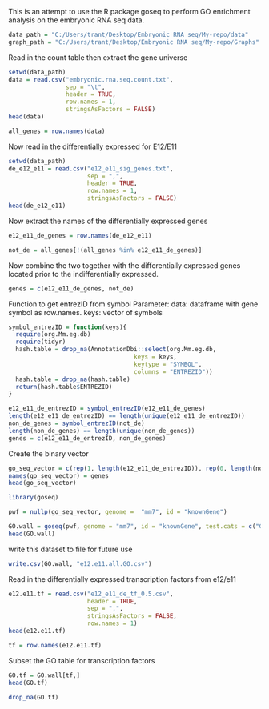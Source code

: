 This is an attempt to use the R package goseq to perform GO enrichment analysis on the embryonic RNA seq data.

```r
data_path = "C:/Users/trant/Desktop/Embryonic RNA seq/My-repo/data"
graph_path = "C:/Users/trant/Desktop/Embryonic RNA seq/My-repo/Graphs"
```

Read in the count table then extract the gene universe
```r
setwd(data_path)
data = read.csv("embryonic.rna.seq.count.txt",
                sep = "\t",
                header = TRUE,
                row.names = 1,
                stringsAsFactors = FALSE)
head(data)
```

```r
all_genes = row.names(data)
```

Now read in the differentially expressed for E12/E11

```r
setwd(data_path)
de_e12_e11 = read.csv("e12_e11_sig_genes.txt",
                      sep = ",",
                      header = TRUE,
                      row.names = 1,
                      stringsAsFactors = FALSE)
head(de_e12_e11)
```

Now extract the names of the differentially expressed genes
```r
e12_e11_de_genes = row.names(de_e12_e11)
```

```r

not_de = all_genes[!(all_genes %in% e12_e11_de_genes)]
```

Now combine the two together with the differentially expressed genes located prior to the indifferentially expressed.

```r
genes = c(e12_e11_de_genes, not_de)
```

Function to get entrezID from symbol
Parameter:
  data: dataframe with gene symbol as row.names.
  keys: vector of symbols
```r
symbol_entrezID = function(keys){
  require(org.Mm.eg.db)
  require(tidyr)
  hash.table = drop_na(AnnotationDbi::select(org.Mm.eg.db,
                                   keys = keys,
                                   keytype = "SYMBOL",
                                   columns = "ENTREZID"))
  hash.table = drop_na(hash.table)
  return(hash.table$ENTREZID)
}
```

```r
e12_e11_de_entrezID = symbol_entrezID(e12_e11_de_genes)
length(e12_e11_de_entrezID) == length(unique(e12_e11_de_entrezID))
non_de_genes = symbol_entrezID(not_de)
length(non_de_genes) == length(unique(non_de_genes))
genes = c(e12_e11_de_entrezID, non_de_genes)

```

Create the binary vector

```r
go_seq_vector = c(rep(1, length(e12_e11_de_entrezID)), rep(0, length(non_de_genes)))
names(go_seq_vector) = genes
head(go_seq_vector)
```

```r
library(goseq)
```

```r
pwf = nullp(go_seq_vector, genome =  "mm7", id = "knownGene")
```

```r
GO.wall = goseq(pwf, genome = "mm7", id = "knownGene", test.cats = c("GO:BP"))
head(GO.wall)
```
write this dataset to file for future use
```r
write.csv(GO.wall, "e12.e11.all.GO.csv")
```

Read in the differentially expressed transcription factors from e12/e11

```r
e12.e11.tf = read.csv("e12_e11_de_tf_0.5.csv",
                      header = TRUE,
                      sep = ",",
                      stringsAsFactors = FALSE,
                      row.names = 1)
head(e12.e11.tf)
```

```r
tf = row.names(e12.e11.tf)
```

Subset the GO table for transcription factors
```r
GO.tf = GO.wall[tf,]
head(GO.tf)
```

```r
drop_na(GO.tf)
```
